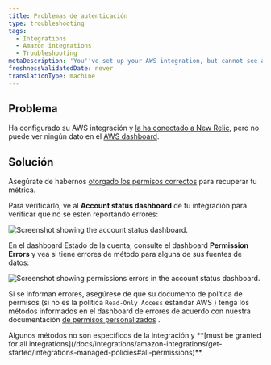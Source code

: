 ```yaml
---
title: Problemas de autenticación
type: troubleshooting
tags:
  - Integrations
  - Amazon integrations
  - Troubleshooting
metaDescription: 'You''ve set up your AWS integration, but cannot see any data due to authentication issues.'
freshnessValidatedDate: never
translationType: machine
---
```


## Problema

Ha configurado su AWS integración y [la ha conectado a New Relic](/docs/integrations/amazon-integrations/get-started/connect-aws-infrastructure), pero no puede ver ningún dato en el [AWS dashboard](/docs/integrations/amazon-integrations/get-started/introduction-aws-integrations#insights).

## Solución

Asegúrate de habernos [otorgado los permisos correctos](/docs/integrations/amazon-integrations/get-started/integrations-managed-policies) para recuperar tu métrica.

Para verificarlo, ve al <DNT>**Account status dashboard**</DNT> de tu integración para verificar que no se estén reportando errores:

<img
  title="AWS account status dashboard"
  alt="Screenshot showing the account status dashboard."
  src="/images/infrastructure_screenshot-crop_aws-account.webp"
/>

En el dashboard Estado de la cuenta, consulte el dashboard <DNT>**Permission Errors**</DNT> y vea si tiene errores de método para alguna de sus fuentes de datos:

<img
  title="Permission errors in the AWS account status dashboard"
  alt="Screenshot showing permissions errors in the account status dashboard."
  src="/images/infrastructure_screenshot-crop_aws-permission-errors.webp"
/>

Si se informan errores, asegúrese de que su documento de política de permisos (si no es la política `Read-Only Access` estándar AWS ) tenga los métodos informados en el dashboard de errores de acuerdo con nuestra documentación [de permisos personalizados](/docs/integrations/amazon-integrations/get-started/integrations-managed-policies) .

<Callout variant="important">
  Algunos métodos no son específicos de la integración y <DNT>**[must be granted for all integrations](/docs/integrations/amazon-integrations/get-started/integrations-managed-policies#all-permissions)**</DNT>.
</Callout>
